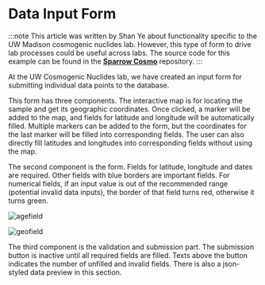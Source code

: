 
# Data Input Form

:::note
This article was written by Shan Ye about functionality specific to the UW Madison
cosmogenic nuclides lab. However, this type of form to drive lab processes could
be useful across labs. The source code for this example can be found in the [**Sparrow Cosmo**](https://github.com/EarthCubeGeochron/sparrow-uw-cosmo) repository.
:::

At the UW Cosmogenic Nuclides lab, we have created an input form for submitting individual data points to the database.

This form has three components. The interactive map is for locating the sample and get its geographic coordinates. Once clicked, a marker will be added to the map, and fields for latitude and longitude will be automatically filled. Multiple markers can be added to the form, but the coordinates for the last marker will be filled into corresponding fields. The user can also directly fill latitudes and longitudes into corresponding fields without using the map.

The second component is the form. Fields for latitude, longitude and dates are required. Other fields with blue borders are important fields. For numerical fields, if an input value is out of the recommended range (potential invalid data inputs), the border of that field turns red, otherwise it turns green.

![agefield](/images/sample-submit-form/age-field.png)

![geofield](/images/sample-submit-form/geo-field.png)

The third component is the validation and submission part. The submission button is inactive until all required fields are filled. Texts above the button indicates the number of unfilled and invalid fields. There is also a json-styled data preview in this section.

